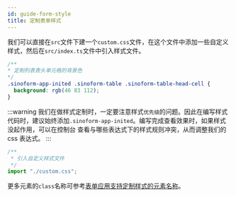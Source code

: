 ```yaml
---
id: guide-form-style
title: 定制表单样式
---
```


我们可以直接在`src`文件下建一个`custom.css`文件，在这个文件中添加一些自定义样式，然后在`src/index.ts`文件中引入样式文件。

```css title="src/custom.css"
/**
* 定制列表表头单元格的背景色
*/
.sinoform-app-inited .sinoform-table .sinoform-table-head-cell {
  background: rgb(46 83 112);
}
```

:::warning
我们在做样式定制时，一定要注意样式`优先级`的问题。因此在编写样式代码时，建议始终添加`.sinoform-app-inited`。编写完成查看效果时，如果样式没起作用，可以在控制台
查看与哪些表达式下的样式规则冲突，从而调整我们的 css 表达式。
:::

```ts title="src/index.ts"
/**
 * 引入自定义样式文件
 */
import "./custom.css";
```

更多元素的`class`名称可参考[表单应用支持定制样式的元素名称](./custom-css-pc)。
